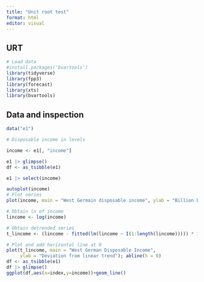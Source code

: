 ---
title: "Unit root test"
format: html
editor: visual
---

## URT

```{r}
# Load data
#install.packages('bvartools')
library(tidyverse)
library(fpp3)
library(forecast)
library(xts)
library(bvartools)

```

## Data and inspection


```{r}
data("e1")

# Disposable income in levels 

income <- e1[, "income"]

e1 |> glimpse()
df <- as_tsibble(e1)

e1 |> select(income)

autoplot(income)
# Plot series
plot(income, main = "West Germain disposable income", ylab = "Billion DM")

```

```{r}
# Obtain ln of income
lincome <- log(income)

# Obtain detrended series
t_lincome <- (lincome - fitted(lm(lincome ~ I(1:length(lincome))))) * 100

# Plot and add horizontal line at 0
plot(t_lincome, main = "West German Disposable Income",
     ylab = "Deviation from linear trend"); abline(h = 0)
df <- as_tsibble(e1)
df |> glimpse()
ggplot(df,aes(x=index,y=income))+geom_line()
```

